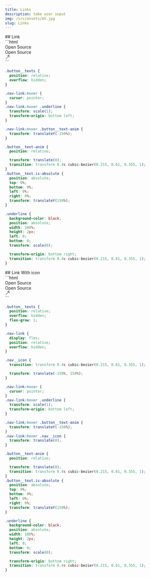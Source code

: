 ```yaml
---
title: Links
description: take user input
img: /src/assets/m5.jpg
slug: Links
---
```



<Preview>
<div slot="description">
## Link
</div>
<div class="w-[10em]" slot="element">
<HaloLinks />
</div>
```html
<a class="nav-link">
  <div class="button__texts">
    <div class="button__text-anim">
      <div class="button__text is-label">Open Source</div>
      <div class="button__text is-absolute">Open Source</div>
    </div>
    <span class="underline"></span>
  </div>
  <div class="nav__icon">
    <svg
      xmlns="http://www.w3.org/2000/svg"
      width="16"
      height="16"
      fill="currentColor"
      class="bi bi-arrow-up-right"
      viewBox="0 0 16 16"
    >
      <path
        fill-rule="evenodd"
        d="M14 2.5a.5.5 0 0 0-.5-.5h-6a.5.5 0 0 0 0 1h4.793L2.146 13.146a.5.5 0 0 0 .708.708L13 3.707V8.5a.5.5 0 0 0 1 0z"
      ></path>
    </svg>
  </div>
</a>
```

```css
.button__texts {
  position: relative;
  overflow: hidden;
}

.nav-link:hover {
  cursor: pointer;
}
.nav-link:hover .underline {
  transform: scale(1);
  transform-origin: bottom left;
}

.nav-link:hover .button__text-anim {
  transform: translateY(-150%);
}

.button__text-anim {
  position: relative;

  transform: translate(0);
  transition: transform 0.4s cubic-bezier(0.215, 0.61, 0.355, 1);
}
.button__text.is-absolute {
  position: absolute;
  top: 0%;
  bottom: 0%;
  left: 0%;
  right: 0%;
  transform: translateY(150%);
}

.underline {
  background-color: black;
  position: absolute;
  width: 100%;
  height: 2px;
  left: 0;
  bottom: 0;
  transform: scale(0);

  transform-origin: bottom right;
  transition: transform 0.4s cubic-bezier(0.215, 0.61, 0.355, 1);
}
```

</Preview>
<Preview>
<div slot="description">
## Link With icon
</div>
<div class="w-[10em]" slot="element">
<HaloLinkIcon />
</div>
```html
<a class="nav-link">
  <div class="button__texts">
    <div class="button__text-anim">
      <div class="button__text is-label">Open Source</div>
      <div class="button__text is-absolute">Open Source</div>
    </div>
    <span class="underline"></span>
  </div>
  <div class="nav__icon">
    <svg
      xmlns="http://www.w3.org/2000/svg"
      width="16"
      height="16"
      fill="currentColor"
      class="bi bi-arrow-up-right"
      viewBox="0 0 16 16"
    >
      <path
        fill-rule="evenodd"
        d="M14 2.5a.5.5 0 0 0-.5-.5h-6a.5.5 0 0 0 0 1h4.793L2.146 13.146a.5.5 0 0 0 .708.708L13 3.707V8.5a.5.5 0 0 0 1 0z"
      ></path>
    </svg>
  </div>
</a>
```

```css
.button__texts {
  position: relative;
  overflow: hidden;
  flex-grow: 1;
}

.nav-link {
  display: flex;
  position: relative;
  overflow: hidden;
}

.nav__icon {
  transition: transform 0.4s cubic-bezier(0.215, 0.61, 0.355, 1);

  transform: translate(-150%, 150%);
}

.nav-link:hover {
  cursor: pointer;
}
.nav-link:hover .underline {
  transform: scale(1);
  transform-origin: bottom left;
}

.nav-link:hover .button__text-anim {
  transform: translateY(-150%);
}
.nav-link:hover .nav__icon {
  transform: translate(0);
}

.button__text-anim {
  position: relative;

  transform: translate(0);
  transition: transform 0.4s cubic-bezier(0.215, 0.61, 0.355, 1);
}
.button__text.is-absolute {
  position: absolute;
  top: 0%;
  bottom: 0%;
  left: 0%;
  right: 0%;
  transform: translateY(150%);
}

.underline {
  background-color: black;
  position: absolute;
  width: 100%;
  height: 2px;
  left: 0;
  bottom: 0;
  transform: scale(0);

  transform-origin: bottom right;
  transition: transform 0.4s cubic-bezier(0.215, 0.61, 0.355, 1);
}
```

</Preview>
